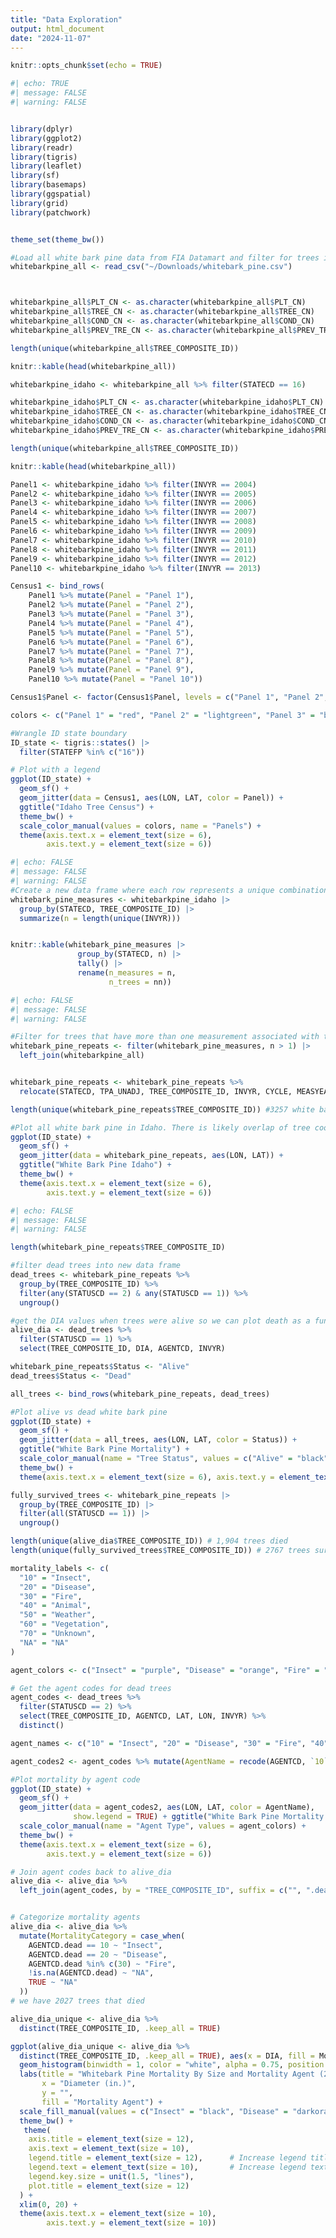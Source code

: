 ```yaml
---
title: "Data Exploration"
output: html_document
date: "2024-11-07"
---
```


```r
knitr::opts_chunk$set(echo = TRUE)
```

```r
#| echo: TRUE
#| message: FALSE
#| warning: FALSE


library(dplyr)
library(ggplot2)
library(readr)
library(tigris)
library(leaflet)
library(sf)
library(basemaps)
library(ggspatial)  
library(grid)    
library(patchwork)


theme_set(theme_bw())
```

```r
#Load all white bark pine data from FIA Datamart and filter for trees in Idaho
whitebarkpine_all <- read_csv("~/Downloads/whitebark_pine.csv")



whitebarkpine_all$PLT_CN <- as.character(whitebarkpine_all$PLT_CN)
whitebarkpine_all$TREE_CN <- as.character(whitebarkpine_all$TREE_CN)
whitebarkpine_all$COND_CN <- as.character(whitebarkpine_all$COND_CN)
whitebarkpine_all$PREV_TRE_CN <- as.character(whitebarkpine_all$PREV_TRE_CN)

length(unique(whitebarkpine_all$TREE_COMPOSITE_ID))

knitr::kable(head(whitebarkpine_all))
```

```r
whitebarkpine_idaho <- whitebarkpine_all %>% filter(STATECD == 16)

whitebarkpine_idaho$PLT_CN <- as.character(whitebarkpine_idaho$PLT_CN)
whitebarkpine_idaho$TREE_CN <- as.character(whitebarkpine_idaho$TREE_CN)
whitebarkpine_idaho$COND_CN <- as.character(whitebarkpine_idaho$COND_CN)
whitebarkpine_idaho$PREV_TRE_CN <- as.character(whitebarkpine_idaho$PREV_TRE_CN)

length(unique(whitebarkpine_all$TREE_COMPOSITE_ID))

knitr::kable(head(whitebarkpine_all))
```
```r
Panel1 <- whitebarkpine_idaho %>% filter(INVYR == 2004)
Panel2 <- whitebarkpine_idaho %>% filter(INVYR == 2005)
Panel3 <- whitebarkpine_idaho %>% filter(INVYR == 2006)
Panel4 <- whitebarkpine_idaho %>% filter(INVYR == 2007)
Panel5 <- whitebarkpine_idaho %>% filter(INVYR == 2008)
Panel6 <- whitebarkpine_idaho %>% filter(INVYR == 2009)
Panel7 <- whitebarkpine_idaho %>% filter(INVYR == 2010)
Panel8 <- whitebarkpine_idaho %>% filter(INVYR == 2011)
Panel9 <- whitebarkpine_idaho %>% filter(INVYR == 2012)
Panel10 <- whitebarkpine_idaho %>% filter(INVYR == 2013)
```

```r
Census1 <- bind_rows( 
    Panel1 %>% mutate(Panel = "Panel 1"), 
    Panel2 %>% mutate(Panel = "Panel 2"), 
    Panel3 %>% mutate(Panel = "Panel 3"), 
    Panel4 %>% mutate(Panel = "Panel 4"), 
    Panel5 %>% mutate(Panel = "Panel 5"), 
    Panel6 %>% mutate(Panel = "Panel 6"), 
    Panel7 %>% mutate(Panel = "Panel 7"), 
    Panel8 %>% mutate(Panel = "Panel 8"), 
    Panel9 %>% mutate(Panel = "Panel 9"), 
    Panel10 %>% mutate(Panel = "Panel 10"))

Census1$Panel <- factor(Census1$Panel, levels = c("Panel 1", "Panel 2", "Panel 3", "Panel 4", "Panel 5", "Panel 6", "Panel 7", "Panel 8", "Panel 9", "Panel 10"))

colors <- c("Panel 1" = "red", "Panel 2" = "lightgreen", "Panel 3" = "brown", "Panel 4" = "yellow", "Panel 5" = "green", "Panel 6" = "purple", "Panel 7" = "blue", "Panel 8" = "forestgreen", "Panel 9" = "orange", "Panel 10" = "darkblue")
```

```r
#Wrangle ID state boundary
ID_state <- tigris::states() |>
  filter(STATEFP %in% c("16"))
```

```r
# Plot with a legend 
ggplot(ID_state) + 
  geom_sf() + 
  geom_jitter(data = Census1, aes(LON, LAT, color = Panel)) + 
  ggtitle("Idaho Tree Census") + 
  theme_bw() + 
  scale_color_manual(values = colors, name = "Panels") +
  theme(axis.text.x = element_text(size = 6), 
        axis.text.y = element_text(size = 6))
```

```r
#| echo: FALSE
#| message: FALSE
#| warning: FALSE
#Create a new data frame where each row represents a unique combination of STATECD and TREE_COMPOSITE_ID. Basically, how many times has a tree been remeasured. 
whitebark_pine_measures <- whitebarkpine_idaho |> 
  group_by(STATECD, TREE_COMPOSITE_ID) |>
  summarize(n = length(unique(INVYR))) 


knitr::kable(whitebark_pine_measures |>
               group_by(STATECD, n) |>
               tally() |>
               rename(n_measures = n,
                      n_trees = nn))
```

```r
#| echo: FALSE
#| message: FALSE
#| warning: FALSE

#Filter for trees that have more than one measurement associated with them
whitebark_pine_repeats <- filter(whitebark_pine_measures, n > 1) |>
  left_join(whitebarkpine_all)


whitebark_pine_repeats <- whitebark_pine_repeats %>% 
  relocate(STATECD, TPA_UNADJ, TREE_COMPOSITE_ID, INVYR, CYCLE, MEASYEAR, STATUSCD, DIA)

length(unique(whitebark_pine_repeats$TREE_COMPOSITE_ID)) #3257 white bark pine trees remeasured from annual inventory
```


```r
#Plot all white bark pine in Idaho. There is likely overlap of tree coordinates if multiple white bark pine exsit on one plot. 
ggplot(ID_state) +
  geom_sf() +
  geom_jitter(data = whitebark_pine_repeats, aes(LON, LAT)) +
  ggtitle("White Bark Pine Idaho") +
  theme_bw() +
  theme(axis.text.x = element_text(size = 6),
        axis.text.y = element_text(size = 6))
```

```r
#| echo: FALSE
#| message: FALSE
#| warning: FALSE

length(whitebark_pine_repeats$TREE_COMPOSITE_ID)

#filter dead trees into new data frame
dead_trees <- whitebark_pine_repeats %>%
  group_by(TREE_COMPOSITE_ID) %>%
  filter(any(STATUSCD == 2) & any(STATUSCD == 1)) %>%
  ungroup()

#get the DIA values when trees were alive so we can plot death as a function of the state variable (size)
alive_dia <- dead_trees %>%
  filter(STATUSCD == 1) %>%
  select(TREE_COMPOSITE_ID, DIA, AGENTCD, INVYR) 

whitebark_pine_repeats$Status <- "Alive" 
dead_trees$Status <- "Dead"

all_trees <- bind_rows(whitebark_pine_repeats, dead_trees)
```

```r
#Plot alive vs dead white bark pine
ggplot(ID_state) + 
  geom_sf() + 
  geom_jitter(data = all_trees, aes(LON, LAT, color = Status)) + 
  ggtitle("White Bark Pine Mortality") + 
  scale_color_manual(name = "Tree Status", values = c("Alive" = "black", "Dead" = "red"), labels = c("Alive", "Dead")) + 
  theme_bw() + 
  theme(axis.text.x = element_text(size = 6), axis.text.y = element_text(size = 6))
```

```r
fully_survived_trees <- whitebark_pine_repeats |>
  group_by(TREE_COMPOSITE_ID) |>
  filter(all(STATUSCD == 1)) |>
  ungroup()

length(unique(alive_dia$TREE_COMPOSITE_ID)) # 1,904 trees died
length(unique(fully_survived_trees$TREE_COMPOSITE_ID)) # 2767 trees survived
```

```r
mortality_labels <- c(
  "10" = "Insect",
  "20" = "Disease",
  "30" = "Fire",
  "40" = "Animal",
  "50" = "Weather",
  "60" = "Vegetation",
  "70" = "Unknown",
  "NA" = "NA"
)

agent_colors <- c("Insect" = "purple", "Disease" = "orange", "Fire" = "red", "Animal" = "pink", "Weather" = "blue", "Vegetation" = "green", "Unknown" = "#696969", "NA" = "brown")

# Get the agent codes for dead trees
agent_codes <- dead_trees %>%
  filter(STATUSCD == 2) %>%
  select(TREE_COMPOSITE_ID, AGENTCD, LAT, LON, INVYR) %>%
  distinct()

agent_names <- c("10" = "Insect", "20" = "Disease", "30" = "Fire", "40" = "Animal", "50" = "Weather", "60" = "Vegetation", "70" = "Unknown")

agent_codes2 <- agent_codes %>% mutate(AgentName = recode(AGENTCD, `10` = "Insect", `20` = "Disease", `30` = "Fire", `40` = "Animal", `50` = "Weather", `60` = "Vegetation", `70` = "Unknown"))

#Plot mortality by agent code
ggplot(ID_state) + 
  geom_sf() + 
  geom_jitter(data = agent_codes2, aes(LON, LAT, color = AgentName), 
              show.legend = TRUE) + ggtitle("White Bark Pine Mortality Agent") +
  scale_color_manual(name = "Agent Type", values = agent_colors) + 
  theme_bw() + 
  theme(axis.text.x = element_text(size = 6), 
        axis.text.y = element_text(size = 6))
```

```r
# Join agent codes back to alive_dia
alive_dia <- alive_dia %>%
  left_join(agent_codes, by = "TREE_COMPOSITE_ID", suffix = c("", ".dead"))


# Categorize mortality agents
alive_dia <- alive_dia %>%
  mutate(MortalityCategory = case_when(
    AGENTCD.dead == 10 ~ "Insect",
    AGENTCD.dead == 20 ~ "Disease",
    AGENTCD.dead %in% c(30) ~ "Fire",
    !is.na(AGENTCD.dead) ~ "NA",
    TRUE ~ "NA"
  ))
# we have 2027 trees that died

alive_dia_unique <- alive_dia %>%
  distinct(TREE_COMPOSITE_ID, .keep_all = TRUE)

ggplot(alive_dia_unique <- alive_dia %>%
  distinct(TREE_COMPOSITE_ID, .keep_all = TRUE), aes(x = DIA, fill = MortalityCategory)) +
  geom_histogram(binwidth = 1, color = "white", alpha = 0.75, position = "stack") +
  labs(title = "Whitebark Pine Mortality By Size and Mortality Agent (2004-2019)",
       x = "Diameter (in.)",
       y = "",
       fill = "Mortality Agent") +
  scale_fill_manual(values = c("Insect" = "black", "Disease" = "darkorange", "Fire" = "darkred", "NA" = "darkblue")) +
  theme_bw() +
   theme(
    axis.title = element_text(size = 12),
    axis.text = element_text(size = 10), 
    legend.title = element_text(size = 12),      # Increase legend title size
    legend.text = element_text(size = 10),       # Increase legend text size
    legend.key.size = unit(1.5, "lines"),
    plot.title = element_text(size = 12)
  ) +
  xlim(0, 20) +
  theme(axis.text.x = element_text(size = 10), 
        axis.text.y = element_text(size = 10))
```